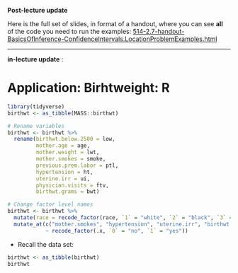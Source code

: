 **Post-lecture update** 

Here is the full set of slides, in format of a handout, where you can see **all** of the code you need to run the examples: 
[514-2.7-handout-BasicsOfInference-ConfidenceIntervals.LocationProblemExamples.html](https://htmlpreview.github.io/?https://github.com/Sondzus/StatsAnalytics/blob/master/514-2.7-handout-BasicsOfInference-ConfidenceIntervals.LocationProblemExamples.html)

------  

**in-lecture update** : 


# Application: Birhtweight: R

```r
library(tidyverse)
birthwt <- as_tibble(MASS::birthwt)

# Rename variables
birthwt <- birthwt %>%
  rename(birthwt.below.2500 = low, 
         mother.age = age,
         mother.weight = lwt,
         mother.smokes = smoke,
         previous.prem.labor = ptl,
         hypertension = ht,
         uterine.irr = ui,
         physician.visits = ftv,
         birthwt.grams = bwt)

# Change factor level names
birthwt <- birthwt %>%
  mutate(race = recode_factor(race, `1` = "white", `2` = "black", `3` = "other")) %>%
  mutate_at(c("mother.smokes", "hypertension", "uterine.irr", "birthwt.below.2500"),
            ~ recode_factor(.x, `0` = "no", `1` = "yes"))
```

* Recall the data set: 
```r
birthwt <- as_tibble(birthwt)
birthwt
```
